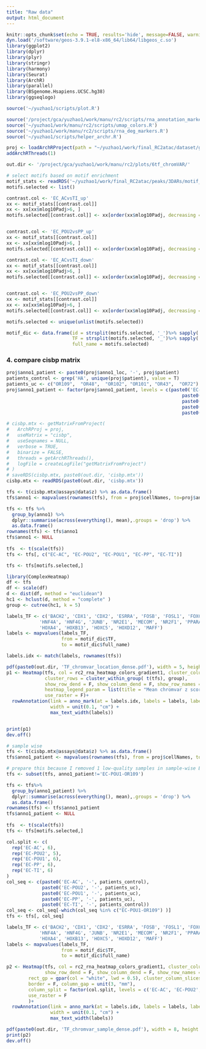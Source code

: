 ```yaml
---
title: "Raw data"
output: html_document
---
```


```r
knitr::opts_chunk$set(echo = TRUE, results='hide', message=FALSE, warning=FALSE, fig.height = 7, fig.width = 7)
dyn.load('/software/geos-3.9.1-el8-x86_64/lib64/libgeos_c.so')
library(ggplot2)
library(dplyr)
library(plyr)
library(stringr)
library(harmony)
library(Seurat)
library(ArchR)
library(parallel)
library(BSgenome.Hsapiens.UCSC.hg38)
library(ggseqlogo)

source('~/yuzhao1/scripts/plot.R')
```

```r
source('/project/gca/yuzhao1/work/manu/rc2/scripts/rna_annotation_markers.R')
source('~/yuzhao1/work/manu/rc2/scripts/umap_colors.R')
source('~/yuzhao1/work/manu/rc2/scripts/rna_deg_markers.R')
source('~/yuzhao1/scripts/helper_archr.R')
```

```r
proj <- loadArchRProject(path = "~/yuzhao1/work/final_RC2atac/dataset/gut_2kmin_6TSS_DoubletRatio2_epithelial_filtered2_EC/")
addArchRThreads(1)
```

```r
out.dir <- '/project/gca/yuzhao1/work/manu/rc2/plots/6tf_chromVAR/'
```

```r
# select motifs based on motif enrichment 
motif_stats <- readRDS('~/yuzhao1/work/final_RC2atac/peaks/3DARs/motif_stats_EC.rds')
motifs.selected <- list()

contrast.col <- 'EC_ACvsTI_up'
xx <- motif_stats[[contrast.col]]
xx <- xx[xx$mlog10Padj>6, ]
motifs.selected[[contrast.col]] <- xx[order(xx$mlog10Padj, decreasing = T), 'feature'][1:50]


contrast.col <- 'EC_POU2vsPP_up'
xx <- motif_stats[[contrast.col]]
xx <- xx[xx$mlog10Padj>6, ]
motifs.selected[[contrast.col]] <- xx[order(xx$mlog10Padj, decreasing = T), 'feature'][1:50]

contrast.col <- 'EC_ACvsTI_down'
xx <- motif_stats[[contrast.col]]
xx <- xx[xx$mlog10Padj>6, ]
motifs.selected[[contrast.col]] <- xx[order(xx$mlog10Padj, decreasing = T), 'feature'][1:50]


contrast.col <- 'EC_POU2vsPP_down'
xx <- motif_stats[[contrast.col]]
xx <- xx[xx$mlog10Padj>6, ]
motifs.selected[[contrast.col]] <- xx[order(xx$mlog10Padj, decreasing = T), 'feature'][1:50]

motifs.selected <- unique(unlist(motifs.selected))
```


```r
motif_dic <- data.frame(id = strsplit(motifs.selected, '_')%>% sapply(.,`[[`,2) %>% as.numeric(),
                        TF = strsplit(motifs.selected, '_')%>% sapply(.,`[[`,1),
                        full_name = motifs.selected)
```


### 4. compare cisbp matrix 

```r
proj$anno1_patient <- paste0(proj$anno1_loc, '-', proj$patient)
patients_control <- grep('HA', unique(proj$patient), value = T)
patients_uc <- c("OR109",  "OR48",  "OR102", "OR101", "OR43",  "OR72")
proj$anno1_patient <- factor(proj$anno1_patient, levels = c(paste0('EC-AC', '-', patients_control),
                                                                paste0('EC-POU2', '-', patients_uc),
                                                                paste0('EC-POU1', '-', patients_uc),
                                                                paste0('EC-PP', '-', patients_uc),
                                                                paste0('EC-TI', '-', patients_control)))
```

```r
# cisbp.mtx <- getMatrixFromProject(
#   ArchRProj = proj,
#   useMatrix = "cisbp",
#   useSeqnames = NULL,
#   verbose = TRUE,
#   binarize = FALSE,
#   threads = getArchRThreads(),
#   logFile = createLogFile("getMatrixFromProject")
# )
# saveRDS(cisbp.mtx, paste0(out.dir, 'cisbp.mtx'))
cisbp.mtx <- readRDS(paste0(out.dir, 'cisbp.mtx'))
```


```r
tfs <- t(cisbp.mtx@assays@data$z) %>% as.data.frame()
tfs$anno1 <- mapvalues(rownames(tfs), from = proj$cellNames, to=proj$anno1_loc)

tfs <- tfs %>%
  group_by(anno1) %>%
  dplyr::summarise(across(everything(), mean),.groups = 'drop') %>% 
  as.data.frame()
rownames(tfs) <- tfs$anno1
tfs$anno1 <- NULL
        
tfs  <- t(scale(tfs))
tfs <- tfs[, c("EC-AC", "EC-POU2", "EC-POU1", "EC-PP", "EC-TI")]

tfs <- tfs[motifs.selected,]
```


```r
library(ComplexHeatmap)
df <- tfs
df <- scale(df)
d <- dist(df, method = "euclidean")
hc1 <- hclust(d, method = "complete" )
group <- cutree(hc1, k = 5)

labels_TF <- c('BACH2', 'CDX1', 'CDX2', 'ESRRA', 'FOSB', 'FOSL1', 'FOXC1', 'GATA1', 'GATA4', 
            'HNF4A', 'HNF4G', 'JUNB', 'NR2E1', 'MECOM', 'NR2F1', 'PPARA', 'RXRA', 'TCF7',
            'HOXA4', 'HOXB13', 'HOXC5', 'HOXD12', 'MAFF')
labels <- mapvalues(labels_TF, 
                    from = motif_dic$TF,
                    to = motif_dic$full_name)

labels.idx <- match(labels, rownames(tfs))

pdf(paste0(out.dir, 'TF_chromvar_location_dense.pdf'), width = 5, height = 4.2)
p1 <- Heatmap(tfs, col = rc2_rna_heatmap_colors_gradient1, cluster_columns = F, 
              cluster_rows = cluster_within_group( t(tfs), group),
              show_row_dend = F, show_column_dend = F, show_row_names = T,
              heatmap_legend_param = list(title = "Mean chromvar z score"),
              use_raster = F)+
  rowAnnotation(link = anno_mark(at = labels.idx, labels = labels, labels_gp = gpar(col = "black", fontsize = 6)), 
                width = unit(0.1, "cm") + 
                max_text_width(labels))


print(p1)
dev.off()
```


```r
# sample wise
tfs <- t(cisbp.mtx@assays@data$z) %>% as.data.frame()
tfs$anno1_patient <- mapvalues(rownames(tfs), from = proj$cellNames, to=proj$anno1_patient)

# prepare this because I removed 1 low-quality samples in sample-wise EC 
tfs <- subset(tfs, anno1_patient!='EC-POU1-OR109')

tfs <- tfs%>%
  group_by(anno1_patient) %>%
  dplyr::summarise(across(everything(), mean),.groups = 'drop') %>% 
  as.data.frame()
rownames(tfs) <- tfs$anno1_patient
tfs$anno1_patient <- NULL
        
tfs  <- t(scale(tfs))
tfs <- tfs[motifs.selected,]

```

```r
col.split <- c(
  rep('EC-AC', 6),
  rep('EC-POU2', 5),
  rep('EC-POU1', 6),
  rep('EC-PP', 6),
  rep('EC-TI', 6)
)
col_seq <- c(paste0('EC-AC', '-', patients_control),
             paste0('EC-POU2', '-', patients_uc),
             paste0('EC-POU1', '-', patients_uc),
             paste0('EC-PP', '-', patients_uc),
             paste0('EC-TI', '-', patients_control))
col_seq <- col_seq[-which(col_seq %in% c("EC-POU1-OR109") )]
tfs <- tfs[, col_seq]

labels_TF <- c('BACH2', 'CDX1', 'CDX2', 'ESRRA', 'FOSB', 'FOSL1', 'FOXC1', 'GATA1', 'GATA4', 
            'HNF4A', 'HNF4G', 'JUNB', 'NR2E1', 'MECOM', 'NR2F1', 'PPARA', 'RXRA', 'TCF7',
            'HOXA4', 'HOXB13', 'HOXC5', 'HOXD12', 'MAFF')
labels <- mapvalues(labels_TF, 
                    from = motif_dic$TF,
                    to = motif_dic$full_name)

p2 <- Heatmap(tfs, col = rc2_rna_heatmap_colors_gradient1, cluster_columns = T, cluster_rows = T,
              show_row_dend = F, show_column_dend = F, show_row_names = F,
        rect_gp = gpar(col = "white", lwd = 0.5), cluster_column_slices = FALSE,
        border = F, column_gap = unit(3, "mm"),
        column_split = factor(col.split, levels = c('EC-AC', 'EC-POU2', 'EC-POU1', 'EC-PP', 'EC-TI')),
        use_raster = F
        )+
  rowAnnotation(link = anno_mark(at = labels.idx, labels = labels, labels_gp = gpar(col = "black", fontsize = 6)), 
                width = unit(0.1, "cm") + 
                max_text_width(labels))

pdf(paste0(out.dir, 'TF_chromvar_sample_dense.pdf'), width = 8, height = 5, pointsize = 1)
print(p2)
dev.off()
```













